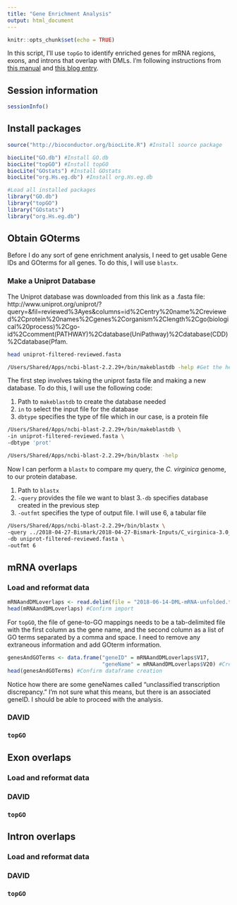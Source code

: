 ```yaml
---
title: "Gene Enrichment Analysis"
output: html_document
---
```


```r
knitr::opts_chunk$set(echo = TRUE)
```

In this script, I'll use `topGo` to identify enriched genes for mRNA regions, exons, and introns that overlap with DMLs. I'm following instructions from [this manual](https://bioconductor.riken.jp/packages/3.3/bioc/vignettes/topGO/inst/doc/topGO.pdf) and [this blog entry](http://avrilomics.blogspot.com/2015/07/using-topgo-to-test-for-go-term.html).

## Session information

```r
sessionInfo()
```

## Install packages

```r
source("http://bioconductor.org/biocLite.R") #Install source package

biocLite("GO.db") #Install GO.db
biocLite("topGO") #Install topGO
biocLite("GOstats") #Install GOstats
biocLite("org.Hs.eg.db") #Install org.Hs.eg.db

#Load all installed packages
library("GO.db")
library("topGO")
library("GOstats")
library("org.Hs.eg.db")
```

## Obtain GOterms

Before I do any sort of gene enrichment analysis, I need to get usable Gene IDs and GOterms for all genes. To do this, I will use `blastx`.

### Make a Uniprot Database

The Uniprot database was downloaded from this link as a .fasta file: http://www.uniprot.org/uniprot/?query=&fil=reviewed%3Ayes&columns=id%2Centry%20name%2Creviewed%2Cprotein%20names%2Cgenes%2Corganism%2Clength%2Cgo(biological%20process)%2Cgo-id%2Ccomment(PATHWAY)%2Cdatabase(UniPathway)%2Cdatabase(CDD)%2Cdatabase(Pfam.

```bash
head uniprot-filtered-reviewed.fasta
```

```bash
/Users/Shared/Apps/ncbi-blast-2.2.29+/bin/makeblastdb -help #Get the help menu
```

The first step involves taking the uniprot fasta file and making a new database. To do this, I will use the following code:

1. Path to `makeblastdb` to create the database needed
2. `in` to select the input file for the database
3. `dbtype` specifies the type of file which in our case, is a protein file

```bash
/Users/Shared/Apps/ncbi-blast-2.2.29+/bin/makeblastdb \
-in uniprot-filtered-reviewed.fasta \
-dbtype 'prot'
```

```bash
/Users/Shared/Apps/ncbi-blast-2.2.29+/bin/blastx -help
```

Now I can perform a `blastx` to compare my query, the *C. virginica* genome, to our protein database.

1. Path to `blastx`
2. `-query` provides the file we want to blast
3.`-db` specifies database created in the previous step
4. `-outfmt` specifies the type of output file. I will use 6, a tabular file

```bash
/Users/Shared/Apps/ncbi-blast-2.2.29+/bin/blastx \
-query ../2018-04-27-Bismark/2018-04-27-Bismark-Inputs/C_virginica-3.0_genomic.fa \
-db uniprot-filtered-reviewed.fasta \
-outfmt 6
```

## mRNA overlaps

### Load and reformat data

```r
mRNAandDMLoverlaps <- read.delim(file = "2018-06-14-DML-mRNA-unfolded.txt", header = FALSE) #Read in data
head(mRNAandDMLoverlaps) #Confirm import
```

For `topGO`, the file of gene-to-GO mappings needs to be a tab-delimited file with the first column as the gene name, and the second column as a list of GO terms separated by a comma and space. I need to remove any extraneous information and add GOterm information.

```r
genesAndGOTerms <- data.frame("geneID" = mRNAandDMLoverlaps$V17,
                              "geneName" = mRNAandDMLoverlaps$V20) #Create new dataframe for genes and GOterms. Gene IDs are **NOT** Entrez gene IDs from NCBI.
head(genesAndGOTerms) #Confirm dataframe creation
```

Notice how there are some geneNames called "unclassified transcription discrepancy." I'm not sure what this means, but there is an associated geneID. I should be able to proceed with the analysis.

### DAVID

### `topGO`

## Exon overlaps

### Load and reformat data

### DAVID

### `topGO`

## Intron overlaps

### Load and reformat data

### DAVID

### `topGO`
